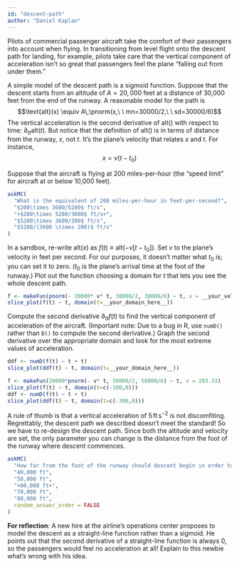 ```yaml
---
id: "descent-path"
author: "Daniel Kaplan"
---
```


Pilots of commercial passenger aircraft take the comfort of their passengers into account when flying. In transitioning from level flight onto the descent path for landing, for example, pilots take care that the vertical component of acceleration isn't so great that passengers feel the plane "falling out from under them."

A simple model of the descent path is a sigmoid function. Suppose that the descent starts from an altitude of $A = 20,000$ feet at a distance of 30,000 feet from the end of the runway. A reasonable model for the path is $$\text{alt}(x) \equiv A\,\pnorm(x,\ \  mn=30000/2,\ \  sd=30000/6)$$
The vertical acceleration is the second derivative of alt() with respect to time: $\partial_{tt} \text{alt}(t)$. But notice that the definition of alt() is in terms of distance from the runway, $x$, not $t$. It's the plane's velocity that relates $x$ and $t$. For instance, $$x = v (t - t_0)$$

Suppose that the aircraft is flying at 200 miles-per-hour (the "speed limit" for aircraft at or below 10,000 feet).

```r
askMC(
  "What is the equivalent of 200 miles-per-hour in feet-per-second?",
  "$200\times 3600/5280$ ft/s",
  "+$200\times 5280/3600$ ft/s+",
  "$5280\times 3600/200$ ft/s",
  "$5280/(3600 \times 200)$ ft/s"
)
```

In a sandbox, re-write $\text{alt}(x)$ as $f(t) \equiv \text{alt}\left(-v \left[t - t_0\right]\right)$. Set $v$ to the plane's velocity in feet per second. For our purposes, it doesn't matter what $t_0$ is; you can set it to zero. ($t_0$ is the plane's arrival time at the foot of the runway.) Plot out the function choosing a domain for $t$ that lets you see the whole descent path.
```r
f <- makeFun(pnorm(- 20000* v* t, 30000/2, 30000/6) ~ t, v = __your_velocity_here__)
slice_plot(f(t) ~ t, domain(t=__your_domain_here__))
```



Compute the second derivative $\partial_{tt} f(t)$ to find the vertical component of acceleration of the aircraft. (Important note: Due to a bug in R, use `numD()` rather than `D()` to compute the second derivative.)
Graph the second derivative over the appropriate domain and look for the most extreme values of acceleration.

```r
ddf <- numD(f(t) ~ t + t)
slice_plot(ddf(t) ~ t, domain(t=__your_domain_here__))
```

```r
f <- makeFun(20000*pnorm(- v* t, 50000/2, 50000/6) ~ t, v = 293.33)
slice_plot(f(t) ~ t, domain(t=c(-100,0)))
ddf <- numD(f(t) ~ t + t)
slice_plot(ddf(t) ~ t, domain(t=c(-300,0)))
```

A rule of thumb is that a vertical acceleration of $5\, \text{ft}\, \text{s}^{-2}$ is not discomfiting. Regrettably, the descent path we described doesn't meet the standard! So we have to re-design the descent path. Since both the altitude and velocity are set, the only parameter you can change is the distance from the foot of the runway where descent commences. 

```r
askMC(
  "How far from the foot of the runway should descent begin in order to stay within the $5\, \\text{ft}\\, \\text{s}^{-2}$ acceleration constraint? Pick the shortest distance that satisfies the constraint.",
  "40,000 ft",
  "50,000 ft",
  "+60,000 ft+",
  "70,000 ft",
  "80,000 ft",
  random_answer_order = FALSE
)
```

**For reflection**: A new hire at the airline's operations center proposes to model the descent as a straight-line function rather than a sigmoid. He points out that the second derivative of a straight-line function is always 0, so the passengers would feel no acceleration at all! Explain to this newbie what's wrong with his idea.



